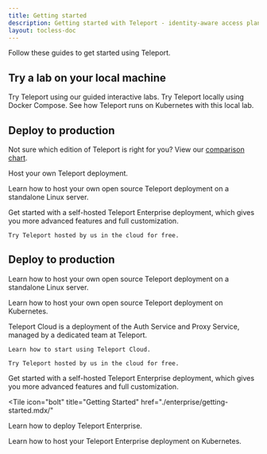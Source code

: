 ```yaml
---
title: Getting started
description: Getting started with Teleport - identity-aware access plane for SSH, HTTPS, Kubernetes, and Databases.
layout: tocless-doc
---
```


Follow these guides to get started using Teleport.

## Try a lab on your local machine

<TileSet>
  <Tile icon="bolt" title="Interactive Labs" href="https://goteleport.com/labs">
    Try Teleport using our guided interactive labs.
  </Tile>
  <Tile icon="integrations" title="Docker Compose Lab" href="./getting-started/docker-compose.mdx">
    Try Teleport locally using Docker Compose.
  </Tile>
    <Tile icon="kubernetes" title="Kubernetes Lab" href="./getting-started/local-kubernetes.mdx">
    See how Teleport runs on Kubernetes with this local lab.
  </Tile>
</TileSet>

## Deploy to production

Not sure which edition of Teleport is right for you? View our [comparison chart](./faq.mdx#how-is-open-source-different-from-enterprise).

<Tabs>
<TabItem scope="oss" label="Open Source Teleport">

Host your own Teleport deployment.

<TileSet>
  <Tile 
  icon="bolt"
  title="Linux Server"
  href="./getting-started/linux-server/"
  >

  Learn how to host your own open source Teleport deployment on a standalone
  Linux server.

  </Tile>
  <Tile
  icon="building"
  title="Teleport Enterprise"
  href="./enterprise/introduction.mdx/"
  >

  Get started with a self-hosted Teleport Enterprise deployment, which gives you
  more advanced features and full customization.

  </Tile>

  <Tile icon="cloud" title="Teleport Cloud" href="./cloud/getting-started/">

    Try Teleport hosted by us in the cloud for free.

  </Tile>
</TileSet>

## Deploy to production

<TileSet>
  <Tile 
  icon="stack"
  title="Open Source Teleport"
  href="./getting-started/linux-server/"
  >

  Learn how to host your own open source Teleport deployment on a standalone
  Linux server.

  </Tile>
  <Tile 
  icon="kubernetes"
  title="Kubernetes"
  href="./getting-started/kubernetes-cluster/"
  >

  Learn how to host your own open source Teleport deployment on Kubernetes.

  </Tile>
  </TileSet>
</TabItem>
<TabItem scope="cloud" label="Teleport Cloud">

Teleport Cloud is a deployment of the Auth Service and Proxy Service,
managed by a dedicated team at Teleport.

<TileSet>
  <Tile icon="cloud" title="Learn More" href="./cloud/getting-started.mdx/?scope=cloud">

    Learn how to start using Teleport Cloud.

  </Tile>
  <Tile icon="cloud" title="Start your Free Trial" href="https://goteleport.com/signup">

    Try Teleport hosted by us in the cloud for free.

  </Tile>
  </TileSet>
</TabItem>
<TabItem scope="enterprise" label="Teleport Enterprise">

  Get started with a self-hosted Teleport Enterprise deployment, which gives you
  more advanced features and full customization.

<TileSet>

  <Tile
  icon="bolt"
  title="Getting Started"
  href="./enterprise/getting-started.mdx/"
  >

  Learn how to deploy Teleport Enterprise.

  </Tile>
    <Tile 
  icon="kubernetes"
  title="Kubernetes"
  href="./getting-started/kubernetes-cluster.mdx/"
  >

  Learn how to host your Teleport Enterprise deployment on Kubernetes.

  </Tile>
  </TileSet>
</TabItem>
</Tabs>


